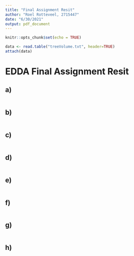 ```yaml
---
title: "Final Assignment Resit"
author: "Roel Rotteveel, 2715447"
date: "6/30/2021"
output: pdf_document
---
```


```r
knitr::opts_chunk$set(echo = TRUE)
```

```r
data <- read.table("treeVolume.txt", header=TRUE)
attach(data)
```

# EDDA Final Assignment Resit

## a)

```r

```

## b)

```r

```

## c)

```r

```

## d)

```r

```

## e)

```r

```

## f)

```r

```

## g)

```r

```

## h)

```r

```
